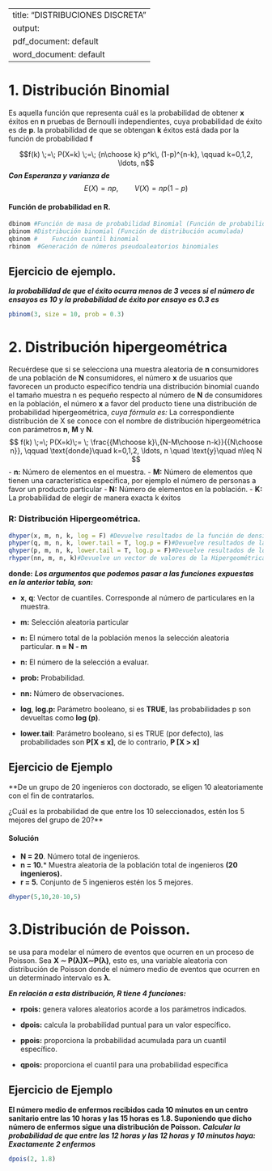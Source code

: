
---
title: "DISTRIBUCIONES DISCRETA"
output:
  pdf_document: default
  word_document: default
---

# 1. Distribución Binomial
Es aquella función que representa cuál es la probabilidad de obtener **x** éxitos en **n** pruebas de Bernoulli independientes, cuya probabilidad de éxito es de **p**.
\pagebreak
la probabilidad de que se obtengan **k** éxitos está dada por la función de probabilidad **f**

$$f(k) \;=\; P(X=k)  \;=\; {n\choose k} p^k\, (1-p)^{n-k}, \qquad k=0,1,2, \ldots, n$$
***Con Esperanza y varianza de***
$$E(X)= np, \qquad V(X)= np(1-p)$$

#### Función de probabilidad en R.

```r
dbinom #Función de masa de probabilidad Binomial (Función de probabilidad)
pbinom #Distribución binomial (Función de distribución acumulada)
qbinom #	Función cuantil binomial
rbinom	#Generación de números pseudoaleatorios binomiales
```

## Ejercicio de ejemplo.
***la probabilidad de que el éxito ocurra menos de 3 veces si el número de ensayos es 10 y la probabilidad de éxito por ensayo es 0.3 es***
```r
pbinom(3, size = 10, prob = 0.3)
```

# 2. Distribución hipergeométrica
Recuérdese que si se selecciona una muestra aleatoria de **n** consumidores de una población
de **N** consumidores, el número **x** de usuarios que favorecen un producto específico tendría
una distribución binomial cuando el tamaño muestra n es pequeño respecto al número de **N**
de consumidores en la población, el número **x** a favor del producto tiene una distribución
de probabilidad hipergeométrica, *cuya fórmula es:*
\pagebreak
La correspondiente distribución de X se conoce con el nombre de distribución hipergeométrica con parámetros **n**, **M** y **N**.
$$ f(k) \;=\; P(X=k)\;= \;  \frac{{M\choose k}\,{N-M\choose n-k}}{{N\choose n}}, \qquad  \text{donde}\quad k=0,1,2, \ldots, n \quad \text{y}\quad n\leq N $$
- __n:__ Número de elementos en el muestra.
- __M:__ Número de elementos que tienen una característica especifica, por ejemplo el número de personas a favor un producto particular
- __N:__ Número de elementos en la población.
- __K:__ La probabilidad de elegir de manera exacta k éxitos

### R: Distribución Hipergeométrica.
```r
dhyper(x, m, n, k, log = F) #Devuelve resultados de la función de densidad.
phyper(q, m, n, k, lower.tail = T, log.p = F)#Devuelve resultados de la función de distribución acumulada.
qhyper(p, m, n, k, lower.tail = T, log.p = F)#Devuelve resultados de los cuantiles de la Hipergeométrica.
rhyper(nn, m, n, k)#Devuelve un vector de valores de la Hipergeométrica aleatorios#
```
**donde:**
***Los argumentos que podemos pasar a las funciones expuestas en la anterior tabla, son:***

- **x**, **q**: Vector de cuantiles. Corresponde al número de particulares en la muestra.

- **m:** Selección aleatoria particular

- **n:** El número total de la población menos la selección aleatoria particular. **n = N - m**

- **n:** El número de la selección a evaluar.

- **prob:** Probabilidad.

- **nn:** Número de observaciones.

- **log**, **log.p:** Parámetro booleano, si es **TRUE**, las probabilidades p son devueltas como **log (p)**.

- **lower.tail**: Parámetro booleano, si es TRUE (por defecto), las probabilidades son **P[X ≤ x]**, de lo contrario,
**P [X > x]**

## Ejercicio de Ejemplo

**De un grupo de 20 ingenieros con doctorado, se eligen 10 aleatoriamente con el fin de contratarlos.

¿Cuál es la probabilidad de que entre los 10 seleccionados, estén los 5 mejores del grupo de 20?**

#### **Solución**

- **N = 20**. Número total de ingenieros.
- **n = 10.*** Muestra aleatoria de la población total de ingenieros **(20 ingenieros).**
- **r = 5.** Conjunto de 5 ingenieros estén los 5 mejores.

```r
dhyper(5,10,20-10,5)
```

# 3.Distribución de Poisson.
se usa para modelar el número de eventos que ocurren en un proceso de Poisson. Sea **X ∼ P(λ)X∼P(λ)**, esto es, una variable aleatoria con distribución de Poisson donde el número medio de eventos que ocurren en un determinado intervalo es **λ**.
 
***En relación a esta distribución, R tiene 4 funciones:***

- **rpois:** genera valores aleatorios acorde a los parámetros indicados.

- **dpois:** calcula la probabilidad puntual para un valor específico.

- **ppois:** proporciona la probabilidad acumulada para un cuantil específico.

- **qpois:** proporciona el cuantil para una probabilidad específica


## Ejercicio de Ejemplo
**El número medio de enfermos recibidos cada 10 minutos en un centro sanitario entre las 10 horas y las 15 horas es 1.8. Suponiendo que dicho número de enfermos sigue una distribución de Poisson.**
 ***Calcular la probabilidad de que entre las 12 horas y las 12 horas y 10 minutos haya: Exactamente 2 enfermos***
```r
dpois(2, 1.8)
```
 
 

